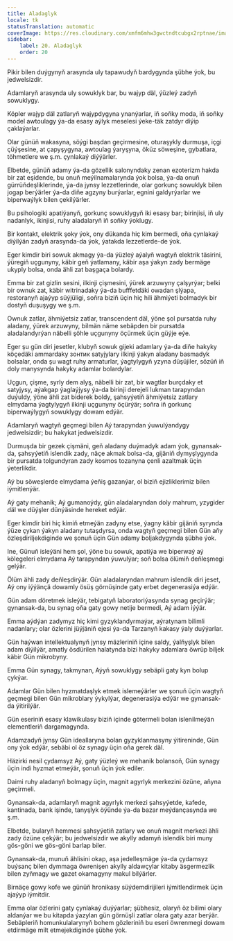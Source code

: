 ```yaml
---
title: Aladaglyk
locale: tk
statusTranslation: automatic
coverImage: https://res.cloudinary.com/xmfm6mhw3gwctndtcubgx2rptnae/image/upload/v1741354419/small_cover_la_gran_rebelion_28716e29d2.webp
sidebar:
    label: 20. Aladaglyk
    order: 20
---
```

Pikir bilen duýgynyň arasynda uly tapawudyň bardygynda şübhe ýok, bu jedwelsizdir.

Adamlaryň arasynda uly sowuklyk bar, bu wajyp däl, ýüzleý zadyň sowuklygy.

Köpler wajyp däl zatlaryň wajypdygyna ynanýarlar, iň soňky moda, iň soňky model awtoulagy ýa-da esasy aýlyk meselesi ýeke-täk zatdyr diýip çaklaýarlar.

Olar günüň wakasyna, söýgi başdan geçirmesine, oturaşykly durmuşa, içgi çüýşesine, at çapyşygyna, awtoulag ýaryşyna, öküz söweşine, gybatlara, töhmetlere we ş.m. çynlakaý diýýärler.

Elbetde, günüň adamy ýa-da gözellik salonyndaky zenan ezoterizm hakda bir zat eşidende, bu onuň meýilnamalarynda ýok bolsa, ýa-da onuň gürrüňdeşliklerinde, ýa-da jynsy lezzetlerinde, olar gorkunç sowuklyk bilen jogap berýärler ýa-da diňe agzyny burýarlar, egnini galdyrýarlar we biperwaýlyk bilen çekilýärler.

Bu psihologiki apatiýanyň, gorkunç sowuklygyň iki esasy bar; birinjisi, iň uly nadanlyk, ikinjisi, ruhy aladalaryň iň soňky ýoklugy.

Bir kontakt, elektrik şoky ýok, ony dükanda hiç kim bermedi, oňa çynlakaý diýilýän zadyň arasynda-da ýok, ýatakda lezzetlerde-de ýok.

Eger kimdir biri sowuk akmagy ýa-da ýüzleý aýalyň wagtyň elektrik täsirini, ýüregiň uçgunyny, käbir geň ýatlamany, käbir aşa ýakyn zady bermäge ukyply bolsa, onda ähli zat başgaça bolardy.

Emma bir zat gizlin sesini, ilkinji çişmesini, ýürek arzuwyny çalşyrýar; belki bir ownuk zat, käbir witrinadaky ýa-da bufffetdäki owadan şlýapa, restoranyň ajaýyp süýjüligi, soňra biziň üçin hiç hili ähmiýeti bolmadyk bir dostyň duşuşygy we ş.m.

Ownuk zatlar, ähmiýetsiz zatlar, transcendent däl, ýöne şol pursatda ruhy aladany, ýürek arzuwyny, bilmän näme sebäpden bir pursatda aladalandyrýan näbelli şöhle uçgunyny öçürmek üçin güýje eýe.

Eger şu gün diri jesetler, klubyň sowuk gijeki adamlary ýa-da diňe hakyky köçedäki ammardaky зонтик satyjylary ilkinji ýakyn aladany basmadyk bolsalar, onda şu wagt ruhy armaturlar, ýagtylygyň yzyna düşüjiler, sözüň iň doly manysynda hakyky adamlar bolardylar.

Uçgun, çişme, syrly dem alyş, näbelli bir zat, bir wagtlar burçdaky et satyjysy, aýakgap ýaglaýjysy ýa-da birinji derejeli lukman tarapyndan duýuldy, ýöne ähli zat biderek boldy, şahsyýetiň ähmiýetsiz zatlary elmydama ýagtylygyň ilkinji uçgunyny öçürýär; soňra iň gorkunç biperwaýlygyň sowuklygy dowam edýär.

Adamlaryň wagtyň geçmegi bilen Aý tarapyndan ýuwulýandygy jedwelsizdir; bu hakykat jedwelsizdir.

Durmuşda bir gezek çişmäni, geň aladany duýmadyk adam ýok, gynansak-da, şahsyýetiň islendik zady, näçe akmak bolsa-da, gijäniň dymyşlygynda bir pursatda tolgundyran zady kosmos tozanyna çenli azaltmak üçin ýeterlikdir.

Aý bu söweşlerde elmydama ýeňiş gazanýar, ol biziň ejizliklerimiz bilen iýmitlenýär.

Aý gaty mehanik; Aý gumanoýdy, gün aladalaryndan doly mahrum, yzygider däl we düýşler dünýäsinde hereket edýär.

Eger kimdir biri hiç kimiň etmeýän zadyny etse, ýagny käbir gijäniň syrynda ýüze çykan ýakyn aladany tutaşdyrsa, onda wagtyň geçmegi bilen Gün aňy özleşdiriljekdiginde we şonuň üçin Gün adamy boljakdygynda şübhe ýok.

Ine, Günuň isleýäni hem şol, ýöne bu sowuk, apatiýa we biperwaý aý kölegeleri elmydama Aý tarapyndan ýuwulýar; soň bolsa ölümiň deňleşmegi gelýär.

Ölüm ähli zady deňleşdirýär. Gün aladalaryndan mahrum islendik diri jeset, Aý ony iýýänçä dowamly ösüş görnüşinde gaty erbet degenerasiýa edýär.

Gün adam döretmek isleýär, tebigatyň laboratoriýasynda synag geçirýär; gynansak-da, bu synag oňa gaty gowy netije bermedi, Aý adam iýýär.

Emma aýdýan zadymyz hiç kimi gyzyklandyrmaýar, aýratynam bilimli nadanlary; olar özlerini jüýjäniň ejesi ýa-da Tarzanyň kakasy ýaly duýýarlar.

Gün haýwan intellektualynyň jynsy mäzleriniň içine saldy, ýalňyşlyk bilen adam diýilýär, amatly ösdürilen halatynda bizi hakyky adamlara öwrüp biljek käbir Gün mikrobyny.

Emma Gün synagy, takmynan, Aýyň sowuklygy sebäpli gaty kyn bolup çykýar.

Adamlar Gün bilen hyzmatdaşlyk etmek islemeýärler we şonuň üçin wagtyň geçmegi bilen Gün mikroblary ýykylýar, degenerasiýa edýär we gynansak-da ýitirilýär.

Gün eseriniň esasy klawikulasy biziň içinde götermeli bolan islenilmeýän elementleriň dargamagynda.

Adamzadyň jynsy Gün ideallaryna bolan gyzyklanmasyny ýitireninde, Gün ony ýok edýär, sebäbi ol öz synagy üçin oňa gerek däl.

Häzirki nesil çydamsyz Aý, gaty ýüzleý we mehanik bolansoň, Gün synagy üçin indi hyzmat etmeýär, şonuň üçin ýok ediler.

Daimi ruhy aladanyň bolmagy üçin, magnit agyrlyk merkezini özüne, aňyna geçirmeli.

Gynansak-da, adamlaryň magnit agyrlyk merkezi şahsyýetde, kafede, kantinada, bank işinde, tanyşlyk öýünde ýa-da bazar meýdançasynda we ş.m.

Elbetde, bularyň hemmesi şahsyýetiň zatlary we onuň magnit merkezi ähli zady özüne çekýär; bu jedwelsizdir we akylly adamyň islendik biri muny gös-göni we gös-göni barlap biler.

Gynansak-da, munuň ählisini okap, aşa jedelleşmäge ýa-da çydamsyz buýsanç bilen dymmaga öwrenişen akylly aldawçylar kitaby äsgermezlik bilen zyňmagy we gazet okamagyny makul bilýärler.

Birnäçe gowy kofe we günüň hronikasy süýdemdirijileri iýmitlendirmek üçin ajaýyp iýmitdir.

Emma olar özlerini gaty çynlakaý duýýarlar; şübhesiz, olaryň öz bilimi olary aldanýar we bu kitapda ýazylan gün görnüşli zatlar olara gaty azar berýär. Sebäpleriň homunkulalarynyň bohem gözleriniň bu eseri öwrenmegi dowam etdirmäge milt etmejekdiginde şübhe ýok.

